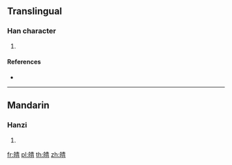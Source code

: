 {{character info/new}}
==Translingual==

===Han character===
{{Han char|rn=106|rad=白|as=08|sn=13|four=|canj=HAQMB}}

# {{defn|Han|sort=白08}}

====References====
* {{Han ref|kx=0788.220|dkj=22745|dj=1203.140|hdz=42649.120|uh=7698|ud=30360}}

----

==Mandarin==

===Hanzi===
{{cmn-hanzi|pin=[[qiàn]] ([[qian4]])|wg=ch'ien<sup>4</sup>}}

# {{defn|lang=cmn|sort=白08}}

[[fr:皘]]
[[pl:皘]]
[[th:皘]]
[[zh:皘]]
